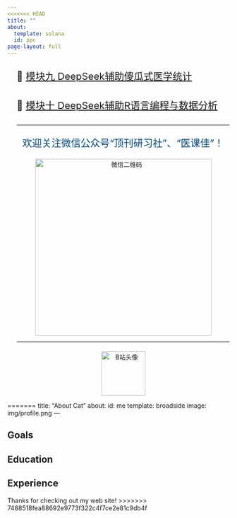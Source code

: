```yaml
---
<<<<<<< HEAD
title: ""
about:
  template: solana
  id: ppc
page-layout: full
---
```


<div style="text-align: left; max-width: 900px; margin-left: 1.5em;">


<div style="font-size: 22px; line-height: 2;">
  <p>
    🔗 <a href="https://lizongzhang.github.io/deepseekcamp/L9.html" target="_blank">
    模块九 DeepSeek辅助傻瓜式医学统计</a>
  </p>
  <p>
    🔗 <a href="https://lizongzhang.github.io/deepseekcamp/L10.html" target="_blank">
    模块十 DeepSeek辅助R语言编程与数据分析</a>
  </p>
</div>

---

<div style="text-align: center; margin-top: 1em;">
  <p style="font-size: 22px; color: #044875;">
    欢迎关注微信公众号“顶刊研习社”、“医课佳”！
  </p>
  <img src="img/wechat.png" alt="微信二维码" width="400">
</div>

---

<div style="text-align: center; margin-top: 1.5em;">
  <a href="https://space.bilibili.com/590872906" target="_blank">
    <img src="img/bili_up.jpg" alt="B站头像" width="100">
  </a>
</div>

</div>


=======
title: "About Cat"
about:
  id: me
  template: broadside
  image: img/profile.png
---

:::{#me}

## Goals

## Education

## Experience

:::

Thanks for checking out my web site!
>>>>>>> 7488518fea88692e9773f322c4f7ce2e81c9db4f
